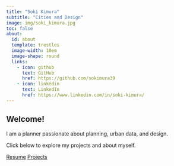 ```yaml
---
title: "Soki Kimura"
subtitle: "Cities and Design"
image: img/soki_kimura.jpg
toc: false
about:
  id: about
  template: trestles
  image-width: 10em
  image-shape: round
  links:
    - icon: github
      text: GitHub
      href: https://github.com/sokimura39
    - icon: linkedin
      text: LinkedIn
      href: https://www.linkedin.com/in/soki-kimura/
---
```


:::{#about}

## Welcome!

I am a planner passionate about planning, urban data, and design.

Click below to explore my projects and about myself.

[Resume](about.qmd){.btn .btn-outline-dark .btn role="button"}
[Projects](projects.qmd){.btn .btn-outline-dark .btn role="button"}

:::
